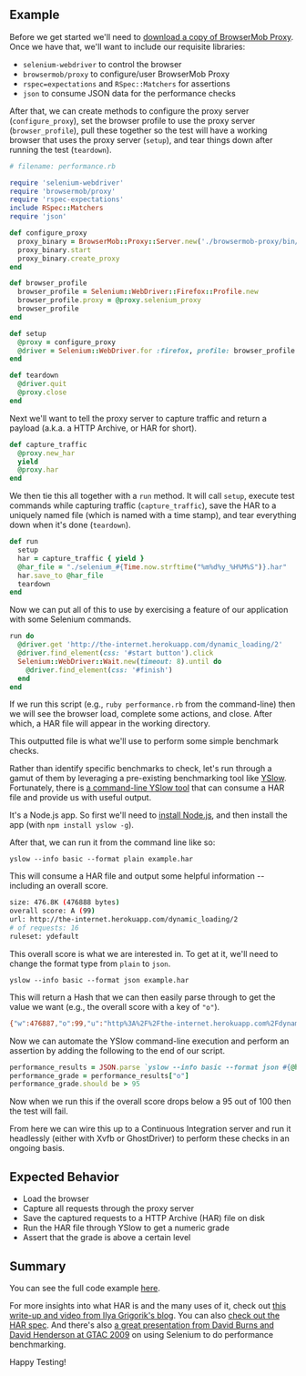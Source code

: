 ## Example

Before we get started we'll need to [download a copy of BrowserMob Proxy](http://bmp.lightbody.net/). Once we have that, we'll want to include our requisite libraries:

+ `selenium-webdriver` to control the browser
+ `browsermob/proxy` to configure/user BrowserMob Proxy
+ `rspec=expectations` and `RSpec::Matchers` for assertions
+ `json` to consume JSON data for the performance checks

After that, we can create methods to configure the proxy server (`configure_proxy`), set the browser profile to use the proxy server (`browser_profile`), pull these together so the test will have a working browser that uses the proxy server (`setup`), and tear things down after running the test (`teardown`).

```ruby
# filename: performance.rb

require 'selenium-webdriver'
require 'browsermob/proxy'
require 'rspec-expectations'
include RSpec::Matchers
require 'json'

def configure_proxy
  proxy_binary = BrowserMob::Proxy::Server.new('./browsermob-proxy/bin/browsermob-proxy')
  proxy_binary.start
  proxy_binary.create_proxy
end

def browser_profile
  browser_profile = Selenium::WebDriver::Firefox::Profile.new
  browser_profile.proxy = @proxy.selenium_proxy
  browser_profile
end

def setup
  @proxy = configure_proxy
  @driver = Selenium::WebDriver.for :firefox, profile: browser_profile
end

def teardown
  @driver.quit
  @proxy.close
end
```

Next we'll want to tell the proxy server to capture traffic and return a payload (a.k.a. a HTTP Archive, or HAR for short).

```ruby
def capture_traffic
  @proxy.new_har
  yield
  @proxy.har
end
```

We then tie this all together with a `run` method. It will call `setup`, execute test commands while capturing traffic (`capture_traffic`), save the HAR to a uniquely named file (which is named with a time stamp), and tear everything down when it's done (`teardown`).

```ruby
def run
  setup
  har = capture_traffic { yield }
  @har_file = "./selenium_#{Time.now.strftime("%m%d%y_%H%M%S")}.har"
  har.save_to @har_file
  teardown
end
```

Now we can put all of this to use by exercising a feature of our application with some Selenium commands.

```ruby
run do
  @driver.get 'http://the-internet.herokuapp.com/dynamic_loading/2'
  @driver.find_element(css: '#start button').click
  Selenium::WebDriver::Wait.new(timeout: 8).until do
    @driver.find_element(css: '#finish')
  end
end
```

If we run this script (e.g., `ruby performance.rb` from the command-line) then we will see the browser load, complete some actions, and close. After which, a HAR file will appear in the working directory.

This outputted file is what we'll use to perform some simple benchmark checks.

Rather than identify specific benchmarks to check, let's run through a gamut of them by leveraging a pre-existing benchmarking tool like [YSlow](https://developer.yahoo.com/yslow/). Fortunately, there is [a command-line YSlow tool](http://yslow.org/command-line-har/) that can consume a HAR file and provide us with useful output.

It's a Node.js app. So first we'll need to [install Node.js](http://nodejs.org/), and then install the app (with `npm install yslow -g`).

After that, we can run it from the command line like so:

`yslow --info basic --format plain example.har`

This will consume a HAR file and output some helpful information -- including an overall score.

```sh
size: 476.8K (476888 bytes)
overall score: A (99)
url: http://the-internet.herokuapp.com/dynamic_loading/2
# of requests: 16
ruleset: ydefault
```

This overall score is what we are interested in. To get at it, we'll need to change the format type from `plain` to `json`.

`yslow --info basic --format json example.har`

This will return a Hash that we can then easily parse through to get the value we want (e.g., the overall score with a key of `"o"`).

```sh
{"w":476887,"o":99,"u":"http%3A%2F%2Fthe-internet.herokuapp.com%2Fdynamic_loading%2F2","r":16,"i":"ydefault"}
```

Now we can automate the YSlow command-line execution and perform an assertion by adding the following to the end of our script.

```ruby
performance_results = JSON.parse `yslow --info basic --format json #{@har_file}`
performance_grade = performance_results["o"]
performance_grade.should be > 95
```

Now when we run this if the overall score drops below a 95 out of 100 then the test will fail.

From here we can wire this up to a Continuous Integration server and run it headlessly (either with Xvfb or GhostDriver) to perform these checks in an ongoing basis.

## Expected Behavior

+ Load the browser
+ Capture all requests through the proxy server
+ Save the captured requests to a HTTP Archive (HAR) file on disk
+ Run the HAR file through YSlow to get a numeric grade
+ Assert that the grade is above a certain level

## Summary

You can see the full code example [here](https://gist.github.com/tourdedave/bc4b75fd6cdc1eef7860).

For more insights into what HAR is and the many uses of it, check out [this write-up and video from Ilya Grigorik's blog](http://www.igvita.com/2012/08/28/web-performance-power-tool-http-archive-har/). You can also [check out the HAR spec](http://www.softwareishard.com/blog/har-12-spec/). And there's also [a great presentation from David Burns and David Henderson at GTAC 2009](https://www.youtube.com/watch?v=qQgDDAan4rM) on using Selenium to do performance benchmarking.

Happy Testing!

